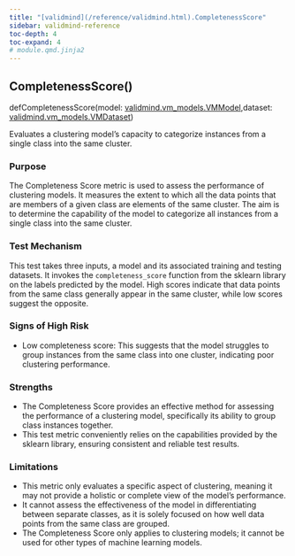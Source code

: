 ```yaml
---
title: "[validmind](/reference/validmind.html).CompletenessScore"
sidebar: validmind-reference
toc-depth: 4
toc-expand: 4
# module.qmd.jinja2
---
```


<!-- function.qmd.jinja2 -->

## CompletenessScore[()]{.muted}

<!-- signatures.jinja2 -->

::: {.signature}

<span class="kw">def</span><span class="name">CompletenessScore</span>(<span class="params"><span class="n">model</span><span class="p">: </span><!-- types.jinja2 - format_type --><a href="/reference/validmind/vm_models.html#class-vmmodel">validmind.vm_models.VMModel</a><span class="muted">,</span></span><span class="params"><span class="n">dataset</span><span class="p">: </span><!-- types.jinja2 - format_type --><a href="/reference/validmind/vm_models.html#class-vmdataset">validmind.vm_models.VMDataset</a></span>)

:::

<!-- docstring.jinja2 -->

Evaluates a clustering model's capacity to categorize instances from a single class into the same cluster.

### Purpose

The Completeness Score metric is used to assess the performance of clustering models. It measures the extent to which all the data points that are members of a given class are elements of the same cluster. The aim is to determine the capability of the model to categorize all instances from a single class into the same cluster.

### Test Mechanism

This test takes three inputs, a model and its associated training and testing datasets. It invokes the `completeness_score` function from the sklearn library on the labels predicted by the model. High scores indicate that data points from the same class generally appear in the same cluster, while low scores suggest the opposite.

### Signs of High Risk

- Low completeness score: This suggests that the model struggles to group instances from the same class into one cluster, indicating poor clustering performance.

### Strengths

- The Completeness Score provides an effective method for assessing the performance of a clustering model, specifically its ability to group class instances together.
- This test metric conveniently relies on the capabilities provided by the sklearn library, ensuring consistent and reliable test results.

### Limitations

- This metric only evaluates a specific aspect of clustering, meaning it may not provide a holistic or complete view of the model's performance.
- It cannot assess the effectiveness of the model in differentiating between separate classes, as it is solely focused on how well data points from the same class are grouped.
- The Completeness Score only applies to clustering models; it cannot be used for other types of machine learning models.

